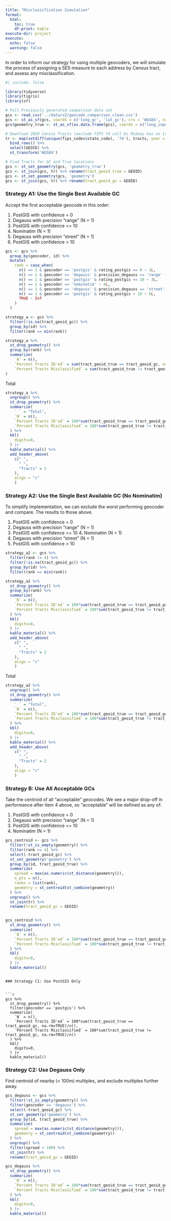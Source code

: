 ```yaml
---
title: "Misclassification Simulation"
format: 
  html:
    toc: true
    df-print: kable
execute-dir: project
execute:
  echo: false
  warning: false
---
```


In order to inform our strategy for using multiple geocoders, we will simulate
the process of assigning a SES measure to each address by Census tract, and 
assess any misclassification. 

```r
#| include: false

library(tidyverse)
library(tigris)
library(sf)

# Pull Previously generated comparison data set
gcs <- read_csv('../data/v2/geocode_comparison_clean.csv')
gcs <- st_as_sf(gcs, coords = c('long_gc', 'lat_gc'), crs = 'WGS84', na.fail = FALSE)
gcs$geometry_true <- st_as_sf(as.data.frame(gcs), coords = c("long_input","lat_input"), crs = 'WGS84', na.fail = FALSE)$geometry

# Download 2020 Census Tracts (exclude FIPS 74 call bc Midway has no tracts)
tr <- map(setdiff(unique(fips_codes$state_code), '74'), tracts, year = 2020, cb = FALSE, progress_bar = FALSE) %>% 
  bind_rows() %>% 
  select(GEOID) %>%
  st_transform('WGS84')

# Find Tracts for GC and True locations
gcs <- st_set_geometry(gcs, 'geometry_true')
gcs <- st_join(gcs, tr) %>% rename(tract_geoid_true = GEOID)
gcs <- st_set_geometry(gcs, 'geometry') 
gcs <- st_join(gcs, tr) %>% rename(tract_geoid_gc = GEOID)
```

### Strategy A1: Use the Single Best Available GC

Accept the first acceptable geocode in this order:

1. PostGIS with confidence = 0 
2. Degauss with precision "range" (N = 1)
3. PostGIS with confidence <= 10
4. Nominatim (N = 1)
5. Degauss with precision "street" (N = 1)
6. PostGIS with confidence > 10



```r
gcs <- gcs %>% 
  group_by(geocoder, id) %>%
  mutate(
    rank = case_when(
      n() == 1 & geocoder == 'postgis' & rating_postgis == 0 ~ 1L,
      n() == 1 & geocoder == 'degauss' & precision_degauss == 'range' ~ 2L,
      n() == 1 & geocoder == 'postgis' & rating_postgis <= 10 ~ 3L,
      n() == 1 & geocoder == 'nominatim' ~ 4L,
      n() == 1 & geocoder == 'degauss' & precision_degauss == 'street' ~ 5L,
      n() == 1 & geocoder == 'postgis' & rating_postgis > 10 ~ 6L,
      TRUE ~ Inf
    )
  )

strategy_a <- gcs %>% 
  filter(!is.na(tract_geoid_gc)) %>% 
  group_by(id) %>%
  filter(rank == min(rank))

strategy_a %>% 
  st_drop_geometry() %>% 
  group_by(rank) %>% 
  summarize(
    `N` = n(),
    `Percent Tracts ID'ed` = sum(tract_geoid_true == tract_geoid_gc, na.rm=TRUE)/n(),
    `Percent Tracts Misclassified` = sum(tract_geoid_true != tract_geoid_gc, na.rm=TRUE)/n()
)
```

Total
```r
strategy_a %>% 
  ungroup() %>%
  st_drop_geometry() %>% 
  summarize(
    ` ` = "Total",
    `N` = n(),
    `Percent Tracts ID'ed` = 100*sum(tract_geoid_true == tract_geoid_gc, na.rm=TRUE)/n(),
    `Percent Tracts Misclassified` = 100*sum(tract_geoid_true != tract_geoid_gc, na.rm=TRUE)/n()
  ) %>%
  kbl(
    digits=0, 
  ) |> 
  kable_material() %>% 
  add_header_above(
    c(" ",
      " ",
      "Tracts" = 2
    ),
    align = "c"
    ) 

```

### Strategy A2: Use the Single Best Available GC (No Nominatim)

To simplify implementation, we can exclude the worst performing geocoder and compare. The results to those above.

1. PostGIS with confidence = 0 
2. Degauss with precision "range" (N = 1)
3. PostGIS with confidence <= 10
<strikethrough>4. Nominatim</strikethrough> (N = 1)
5. Degauss with precision "street" (N = 1)
6. PostGIS with confidence > 10


```r

strategy_a2 <- gcs %>% 
  filter(rank != 4) %>% 
  filter(!is.na(tract_geoid_gc)) %>% 
  group_by(id) %>%
  filter(rank == min(rank))

strategy_a2 %>% 
  st_drop_geometry() %>% 
  group_by(rank) %>% 
  summarize(
    `N` = n(),
    `Percent Tracts ID'ed` = 100*sum(tract_geoid_true == tract_geoid_gc, na.rm=TRUE)/n(),
    `Percent Tracts Misclassified` = 100*sum(tract_geoid_true != tract_geoid_gc, na.rm=TRUE)/n()
  ) %>%
  kbl(
    digits=0, 
  ) |> 
  kable_material() %>% 
  add_header_above(
    c(" ",
      " ",
      "Tracts" = 2
    ),
    align = "c"
    )
```

Total
```r
strategy_a2 %>% 
  ungroup() %>%
  st_drop_geometry() %>% 
  summarize(
    ` ` = "Total",
    `N` = n(),
    `Percent Tracts ID'ed` = 100*sum(tract_geoid_true == tract_geoid_gc, na.rm=TRUE)/n(),
    `Percent Tracts Misclassified` = 100*sum(tract_geoid_true != tract_geoid_gc, na.rm=TRUE)/n()
  ) %>%
  kbl(
    digits=0, 
  ) |> 
  kable_material() %>% 
  add_header_above(
    c(" ",
      " ",
      "Tracts" = 2
    ),
    align = "c"
    ) 

```

### Strategy B: Use All Acceptable GCs

Take the centroid of all "acceptable" geocodes. We see a major drop-off in performance after 
item 4 above, so "acceptable" will be defined as any of:

1. PostGIS with confidence = 0 
2. Degauss with precision "range" (N = 1)
3. PostGIS with confidence <= 10 
4. Nominatim (N = 1)

```r
gcs_centroid <- gcs %>% 
  filter(!st_is_empty(geometry)) %>% 
  filter(rank <= 4) %>% 
  select(-tract_geoid_gc) %>% 
  st_set_geometry('geometry') %>% 
  group_by(id, tract_geoid_true) %>%
  summarize(
    spread = max(as.numeric(st_distance(geometry))),
    n_pts = n(),
    ranks = list(rank),
    geometry = st_centroid(st_combine(geometry))
  ) %>% 
  ungroup() %>% 
  st_join(tr) %>%
  rename(tract_geoid_gc = GEOID) 


gcs_centroid %>% 
  st_drop_geometry() %>% 
  summarize(
    `N` = n(),
    `Percent Tracts ID'ed` = 100*sum(tract_geoid_true == tract_geoid_gc, na.rm=TRUE)/n(),
    `Percent Tracts Misclassified` = 100*sum(tract_geoid_true != tract_geoid_gc, na.rm=TRUE)/n()
  ) %>%
  kbl(
    digits=0, 
  ) |> 
  kable_material()
```

```

### Strategy C1: Use PostGIS Only


```r
gcs %>% 
  st_drop_geometry() %>% 
  filter(geocoder == 'postgis') %>% 
  summarize(
    `N` = n(),
    `Percent Tracts ID'ed` = 100*sum(tract_geoid_true == tract_geoid_gc, na.rm=TRUE)/n(),
    `Percent Tracts Misclassified` = 100*sum(tract_geoid_true != tract_geoid_gc, na.rm=TRUE)/n()
  ) %>%
  kbl(
    digits=0, 
  ) |> 
  kable_material()

```


### Strategy C2: Use Degauss Only

Find centroid of nearby (< 100m) multiples, and exclude multiples further away. 

```r
gcs_degauss <- gcs %>% 
  filter(!st_is_empty(geometry)) %>% 
  filter(geocoder == 'degauss') %>% 
  select(-tract_geoid_gc) %>% 
  st_set_geometry('geometry') %>% 
  group_by(id, tract_geoid_true) %>%
  summarize(
    spread = max(as.numeric(st_distance(geometry))),
    geometry = st_centroid(st_combine(geometry))
  ) %>% 
  ungroup() %>% 
  filter(spread < 100) %>% 
  st_join(tr) %>%
  rename(tract_geoid_gc = GEOID) 

gcs_degauss %>% 
  st_drop_geometry() %>% 
  summarize(
    `N` = n(),
    `Percent Tracts ID'ed` = 100*sum(tract_geoid_true == tract_geoid_gc, na.rm=TRUE)/n(),
    `Percent Tracts Misclassified` = 100*sum(tract_geoid_true != tract_geoid_gc, na.rm=TRUE)/n()
  ) %>%
  kbl(
    digits=0, 
  ) |> 
  kable_material()
```
